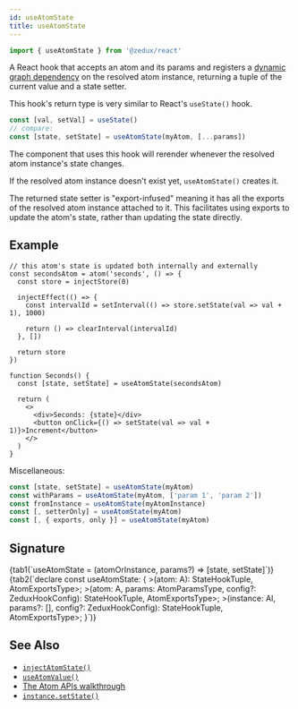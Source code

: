 ```yaml
---
id: useAtomState
title: useAtomState
---
```



```ts
import { useAtomState } from '@zedux/react'
```

A React hook that accepts an atom and its params and registers a [dynamic graph dependency](../glossary#dynamic-graph-dependency) on the resolved atom instance, returning a tuple of the current value and a state setter.

This hook's return type is very similar to React's `useState()` hook.

```ts
const [val, setVal] = useState()
// compare:
const [state, setState] = useAtomState(myAtom, [...params])
```

The component that uses this hook will rerender whenever the resolved atom instance's state changes.

If the resolved atom instance doesn't exist yet, `useAtomState()` creates it.

The returned state setter is "export-infused" meaning it has all the exports of the resolved atom instance attached to it. This facilitates using exports to update the atom's state, rather than updating the state directly.

## Example

```tsx live ecosystemId=useAtomState/example resultVar=Seconds
// this atom's state is updated both internally and externally
const secondsAtom = atom('seconds', () => {
  const store = injectStore(0)

  injectEffect(() => {
    const intervalId = setInterval(() => store.setState(val => val + 1), 1000)

    return () => clearInterval(intervalId)
  }, [])

  return store
})

function Seconds() {
  const [state, setState] = useAtomState(secondsAtom)

  return (
    <>
      <div>Seconds: {state}</div>
      <button onClick={() => setState(val => val + 1)}>Increment</button>
    </>
  )
}
```

Miscellaneous:

```ts
const [state, setState] = useAtomState(myAtom)
const withParams = useAtomState(myAtom, ['param 1', 'param 2'])
const fromInstance = useAtomState(myAtomInstance)
const [, setterOnly] = useAtomState(myAtom)
const [, { exports, only }] = useAtomState(myAtom)
```

## Signature

<Tabs>
  {tab1(`useAtomState = (atomOrInstance, params?) => [state, setState]`)}
  {tab2(`declare const useAtomState: {
  <A extends AtomBase<any, [], any, any, any, any>>(atom: A): StateHookTuple<AtomStateType<A>, AtomExportsType<A>>;
  <A extends AtomBase<any, [...any], any, any, any, any>>(atom: A, params: AtomParamsType<A>, config?: ZeduxHookConfig): StateHookTuple<AtomStateType<A>, AtomExportsType<A>>;
  <AI extends AtomInstance<any, [...any], any, any, any>>(instance: AI, params?: [], config?: ZeduxHookConfig): StateHookTuple<AtomStateType<AI>, AtomExportsType<AI>>;
}`)}
</Tabs>

<InjectAtomStateLegend name="useAtomState" type="hook" />

## See Also

- [`injectAtomState()`](../injectors/injectAtomState)
- [`useAtomValue()`](useAtomValue)
- [The Atom APIs walkthrough](../../walkthrough/atom-apis)
- [`instance.setState()`](../classes/AtomInstance#setstate)
